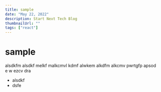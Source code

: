 ```yaml
---
title: sample
date: "May 22, 2022"
description: Start Next Tech Blog
thumbnailUrl: ""
tags: ["react"]
---
```


# sample

alsdkfm alsdkf melkf malkcmvl kdmf alwkem alkdfm alkcmv pwrtgfp apsod e w ezcv
dra

- alsdkf
- dsfe
